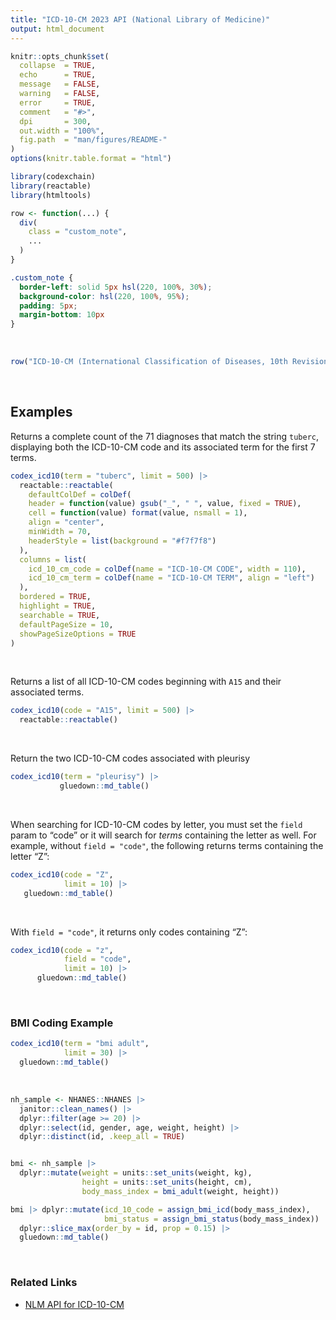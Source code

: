 ```yaml
---
title: "ICD-10-CM 2023 API (National Library of Medicine)"
output: html_document
---
```


```r
knitr::opts_chunk$set(
  collapse  = TRUE,
  echo      = TRUE, 
  message   = FALSE, 
  warning   = FALSE,
  error     = TRUE,
  comment   = "#>",
  dpi       = 300, 
  out.width = "100%",
  fig.path  = "man/figures/README-"
)
options(knitr.table.format = "html")

library(codexchain)
library(reactable)
library(htmltools)

row <- function(...) {
  div(
    class = "custom_note",
    ...
  )
}
```

```css
.custom_note {
  border-left: solid 5px hsl(220, 100%, 30%);
  background-color: hsl(220, 100%, 95%);
  padding: 5px;
  margin-bottom: 10px
}
```

<br>


```r
row("ICD-10-CM (International Classification of Diseases, 10th Revision, Clinical Modification) is a medical coding system for classifying diagnoses and reasons for visits in U.S. health care settings.")
```

<br>

## Examples

Returns a complete count of the 71 diagnoses that match the string `tuberc`, displaying both the ICD-10-CM code and its associated term for the first 7 terms.

```r
codex_icd10(term = "tuberc", limit = 500) |> 
  reactable::reactable(
    defaultColDef = colDef(
    header = function(value) gsub("_", " ", value, fixed = TRUE),
    cell = function(value) format(value, nsmall = 1),
    align = "center",
    minWidth = 70,
    headerStyle = list(background = "#f7f7f8")
  ),
  columns = list(
    icd_10_cm_code = colDef(name = "ICD-10-CM CODE", width = 110),
    icd_10_cm_term = colDef(name = "ICD-10-CM TERM", align = "left")
  ),
  bordered = TRUE,
  highlight = TRUE,
  searchable = TRUE,
  defaultPageSize = 10,
  showPageSizeOptions = TRUE
)
```

<br>

Returns a list of all ICD-10-CM codes beginning with `A15` and their associated terms.

```r
codex_icd10(code = "A15", limit = 500) |> 
  reactable::reactable()
```

<br>

Return the two ICD-10-CM codes associated with pleurisy

```r
codex_icd10(term = "pleurisy") |> 
           gluedown::md_table()
```

<br>

When searching for ICD-10-CM codes by letter, you must set the `field` param to "code" or it will search for *terms* containing the letter as well. For example, without `field = "code"`, the following returns terms containing the letter "Z":

```r
codex_icd10(code = "Z", 
            limit = 10) |> 
   gluedown::md_table()
```

<br>

With `field = "code"`, it returns only codes containing "Z":

```r
codex_icd10(code = "z", 
            field = "code", 
            limit = 10) |> 
      gluedown::md_table()
```

<br>

### BMI Coding Example

```r
codex_icd10(term = "bmi adult", 
            limit = 30) |> 
  gluedown::md_table()
```

<br>

```r
nh_sample <- NHANES::NHANES |> 
  janitor::clean_names() |> 
  dplyr::filter(age >= 20) |> 
  dplyr::select(id, gender, age, weight, height) |> 
  dplyr::distinct(id, .keep_all = TRUE)


bmi <- nh_sample |> 
  dplyr::mutate(weight = units::set_units(weight, kg),
                height = units::set_units(height, cm),
                body_mass_index = bmi_adult(weight, height))

bmi |> dplyr::mutate(icd_10_code = assign_bmi_icd(body_mass_index),
                     bmi_status = assign_bmi_status(body_mass_index)) |> 
  dplyr::slice_max(order_by = id, prop = 0.15) |> 
  gluedown::md_table()
```



<br>

### Related Links

   - [NLM API for ICD-10-CM](https://clinicaltables.nlm.nih.gov/apidoc/icd10cm/v3/doc.html)

<br><br>
